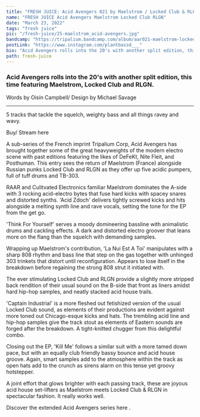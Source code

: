 ---
title: "FRESH JUICE: Acid Avengers 021 by Maelstrom / Locked Club & RLGN"
name: "FRESH JUICE Acid Avengers Maelstrom Locked Club RLGN"
date: "March 23, 2022"
tags: "fresh juice"
pic: "/fresh-juice/25-maelstrom_acid-avengers.jpg"
bandcamp: "https://tripalium.bandcamp.com/album/aar021-maelstrom-locked-club-rlgn-acid-avengers-021"
postLink: "https://www.instagram.com/plantbassd___"
bio: "Acid Avengers rolls into the 20's with another split edition, this time featuring Maelstrom, Locked Club and RLGN"
path: fresh-juice
---

### Acid Avengers rolls into the 20's with another split edition, this time featuring Maelstrom, Locked Club and RLGN.

<p className="smallText">Words by Oisín Campbell/ Design by Michael Savage</p>

<hr />

5 tracks that tackle the squelch, weighty bass and all things ravey and wavy.

<BandCamp src="album=2605356021" />

Buy/ Stream here <HoverLink url="tripalium.bandcamp.com/album/aar021-maelstrom-locked-club-rlgn-acid-avengers-021" inline external />

A sub-series of the French imprint Tripalium Corp, Acid Avengers has brought together some of the great heavyweights of the modern electro scene with past editions featuring the likes of DeFeKt, Nite Fleit, and Posthuman. This entry sees the return of Maelstrom (France) alongside Russian punks Locked Club and RLGN as they offer up five acidic pumpers, full of tuff drums and TB-303.

RAAR and Culitvated Electronics familiar Maelstrom dominates the A-side with 3 rocking acid-electro bytes that fuse hard kicks with spacey snares and distorted synths. 'Acid Zdoch' delivers tightly screwed kicks and hits alongside a melting synth line and rave vocals, setting the tone for the EP from the get go.

'Think For Yourself' serves a moody domineering bassline with animalistic drums and cackling effects. A dark and distorted electro groover that leans more on the flang than the squelch with demanding samples.

<Picture src="/fresh-juice/25-maelstrom.jpg" alt="Maelstrom cover pic" size={1200} />

Wrapping up Maelstrom's contribution, 'La Nui Est A Toi' manipulates with a sharp 808 rhythm and bass line that step on the gas together with unhinged 303 trinkets that distort until reconfiguration. Appears to lose itself in the breakdown before regaining the strong 808 strut it initiated with.

The ever stimulating Locked Club and RLGN provide a slightly more stripped back rendition of their usual sound on the B-side that front as liners amidst hard hip-hop samples, and neatly stacked acid house trails.

'Captain Industrial' is a more fleshed out fetishized version of the usual Locked Club sound, as elements of their productions are evident against more toned out Chicago-esque kicks and hats. The trembling acid line and hip-hop samples give the track stout as elements of Eastern sounds are forged after the breakdown. A tight-knitted chugger from this delightful combo.

<Picture src="/fresh-juice/25-locked-club.jpg" alt="Locked club cover pic" size={1200} />

Closing out the EP, 'Kill Me' follows a similar suit with a more tamed down pace, but with an equally club friendly bassy bounce and acid house groove. Again, smart samples add to the atmosphere within the track as open hats add to the crunch as sirens alarm on this tense yet groovy hotstepper.

A joint effort that glows brighter with each passing track, these are joyous acid house set-lifters as Maelstrom meets Locked Club & RLGN in spectacular fashion. It really works well.

Discover the extended Acid Avengers series here <HoverLink url="tripalium.bandcamp.com/music" inline external />.
